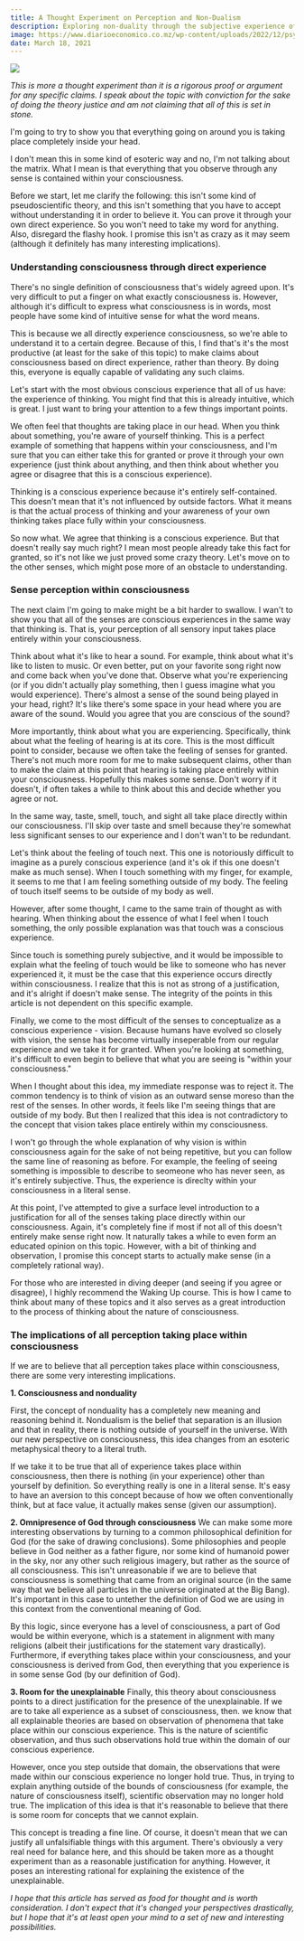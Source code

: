 ```yaml
---
title: A Thought Experiment on Perception and Non-Dualism
description: Exploring non-duality through the subjective experience of senses
image: https://www.diarioeconomico.co.mz/wp-content/uploads/2022/12/psychedelic-treatments_Easy-Resize.com_.jpg
date: March 18, 2021
---
```


<img src="https://www.diarioeconomico.co.mz/wp-content/uploads/2022/12/psychedelic-treatments_Easy-Resize.com_.jpg" />

_This is more a thought experiment than it is a rigorous proof or argument for any specific claims. I speak about the topic with conviction for the sake of doing the theory justice and am not claiming that all of this is set in stone._

I'm going to try to show you that everything going on around you is taking place completely inside your head.

I don't mean this in some kind of esoteric way and no, I'm not talking about the matrix. What I mean is that everything that you observe through any sense is contained within your consciousness.

Before we start, let me clarify the following: this isn't some kind of pseudoscientific theory, and this isn't something that you have to accept without understanding it in order to believe it. You can prove it through your own direct experience. So you won't need to take my word for anything. Also, disregard the flashy hook. I promise this isn't as crazy as it may seem (although it definitely has many interesting implications).

### Understanding consciousness through direct experience

There's no single definition of consciousness that's widely agreed upon. It's very difficult to put a finger on what exactly consciousness is. However, although it's difficult to express what consciousness is in words, most people have some kind of intuitive sense for what the word means.

This is because we all directly experience consciousness, so we're able to understand it to a certain degree. Because of this, I find that's it's the most productive (at least for the sake of this topic) to make claims about consciousness based on direct experience, rather than theory. By doing this, everyone is equally capable of validating any such claims.

Let's start with the most obvious conscious experience that all of us have: the experience of thinking. You might find that this is already intuitive, which is great. I just want to bring your attention to a few things important points.

We often feel that thoughts are taking place in our head. When you think about something, you're aware of yourself thinking. This is a perfect example of something that happens within your consciousness, and I'm sure that you can either take this for granted or prove it through your own experience (just think about anything, and then think about whether you agree or disagree that this is a conscious experience).

Thinking is a conscious experience because it's entirely self-contained. This doesn't mean that it's not influenced by outside factors. What it means is that the actual process of thinking and your awareness of your own thinking takes place fully within your consciousness.

So now what. We agree that thinking is a conscious experience. But that doesn't really say much right? I mean most people already take this fact for granted, so it's not like we just proved some crazy theory. Let's move on to the other senses, which might pose more of an obstacle to understanding.

### Sense perception within consciousness

The next claim I'm going to make might be a bit harder to swallow. I wan't to show you that all of the senses are conscious experiences in the same way that thinking is. That is, your perception of all sensory input takes place entirely within your consciousness.

Think about what it's like to hear a sound. For example, think about what it's like to listen to music. Or even better, put on your favorite song right now and come back when you've done that.
Observe what you're experiencing (or if you didn't actually play something, then I guess imagine what you would experience). There's almost a sense of the sound being played in your head, right? It's like there's some space in your head where you are aware of the sound. Would you agree that you are conscious of the sound?

More importantly, think about what you are experiencing. Specifically, think about what the feeling of hearing is at its core. This is the most difficult point to consider, because we often take the feeling of senses for granted. There's not much more room for me to make subsequent claims, other than to make the claim at this point that hearing is taking place entirely within your consciousness. Hopefully this makes some sense. Don't worry if it doesn't, if often takes a while to think about this and decide whether you agree or not.

In the same way, taste, smell, touch, and sight all take place directly within our consciousness. I'll skip over taste and smell because they're somewhat less significant senses to our experience and I don't wan't to be redundant.

Let's think about the feeling of touch next. This one is notoriously difficult to imagine as a purely conscious experience (and it's ok if this one doesn't make as much sense). When I touch something with my finger, for example, it seems to me that I am feeling something outside of my body. The feeling of touch itself seems to be outside of my body as well.

However, after some thought, I came to the same train of thought as with hearing. When thinking about the essence of what I feel when I touch something, the only possible explanation was that touch was a conscious experience.

Since touch is something purely subjective, and it would be impossible to explain what the feeling of touch would be like to someone who has never experienced it, it must be the case that this experience occurs directly within consciousness. I realize that this is not as strong of a justification, and it's alright if doesn't make sense. The integrity of the points in this article is not dependent on this specific example.

Finally, we come to the most difficult of the senses to conceptualize as a conscious experience - vision. Because humans have evolved so closely with vision, the sense has become virtually inseperable from our regular experience and we take it for granted. When you're looking at something, it's difficult to even begin to believe that what you are seeing is "within your consciousness."

When I thought about this idea, my immediate response was to reject it. The common tendency is to think of vision as an outward sense moreso than the rest of the senses. In other words, it feels like I'm seeing things that are outside of my body. But then I realized that this idea is not contradictory to the concept that vision takes place entirely within my consciousness.

I won't go through the whole explanation of why vision is within consciousness again for the sake of not being repetitive, but you can follow the same line of reasoning as before. For example, the feeling of seeing something is impossible to describe to seomeone who has never seen, as it's entirely subjective. Thus, the experience is direclty within your consciousness in a literal sense.

At this point, I've attempted to give a surface level introduction to a justification for all of the senses taking place directly within our consciousness. Again, it's completely fine if most if not all of this doesn't entirely make sense right now. It naturally takes a while to even form an educated opinion on this topic. However, with a bit of thinking and observation, I promise this concept starts to actually make sense (in a completely rational way).

For those who are interested in diving deeper (and seeing if you agree or disagree), I highly recommend the Waking Up course. This is how I came to think about many of these topics and it also serves as a great introduction to the process of thinking about the nature of consciousness.

### The implications of all perception taking place within consciousness

If we are to believe that all perception takes place within consciousness, there are some very interesting implications.

**1. Consciousness and nonduality**

First, the concept of nonduality has a completely new meaning and reasoning behind it. Nondualism is the belief that separation is an illusion and that in reality, there is nothing outside of yourself in the universe. With our new perspective on consciousness, this idea changes from an esoteric metaphysical theory to a literal truth.

If we take it to be true that all of experience takes place within consciousness, then there is nothing (in your experience) other than yourself by definition. So everything really is one in a literal sense. It's easy to have an aversion to this concept because of how we often conventionally think, but at face value, it actually makes sense (given our assumption).

**2. Omnipresence of God through consciousness**
We can make some more interesting observations by turning to a common philosophical definition for God (for the sake of drawing conclusions). Some philosophies and people believe in God neither as a father figure, nor some kind of humanoid power in the sky, nor any other such religious imagery, but rather as the source of all consciousness. This isn't unreasonable if we are to believe that consciousness is something that came from an original source (in the same way that we believe all particles in the universe originated at the Big Bang). It's important in this case to untether the definition of God we are using in this context from the conventional meaning of God.

By this logic, since everyone has a level of consciousness, a part of God would be within everyone, which is a statement in alignment with many religions (albeit their justifications for the statement vary drastically). Furthermore, if everything takes place within your consciousness, and your consciousness is derived from God, then everything that you experience is in some sense God (by our definition of God).

**3. Room for the unexplainable**
Finally, this theory about consciousness points to a direct justification for the presence of the unexplainable. If we are to take all experience as a subset of consciousness, then. we know that all explainable theories are based on observation of phenomena that take place within our conscious experience. This is the nature of scientific observation, and thus such observations hold true within the domain of our conscious experience.

However, once you step outside that domain, the observations that were made within our conscious experience no longer hold true. Thus, in trying to explain anything outside of the bounds of consciousness (for example, the nature of consciousness itself), scientific observation may no longer hold true. The implication of this idea is that it's reasonable to believe that there is some room for concepts that we cannot explain.

This concept is treading a fine line. Of course, it doesn't mean that we can justify all unfalsifiable things with this argument. There's obviously a very real need for balance here, and this should be taken more as a thought experiment than as a reasonable justification for anything. However, it poses an interesting rational for explaining the existence of the unexplainable.

_I hope that this article has served as food for thought and is worth consideration. I don't expect that it's changed your perspectives drastically, but I hope that it's at least open your mind to a set of new and interesting possibilities._
